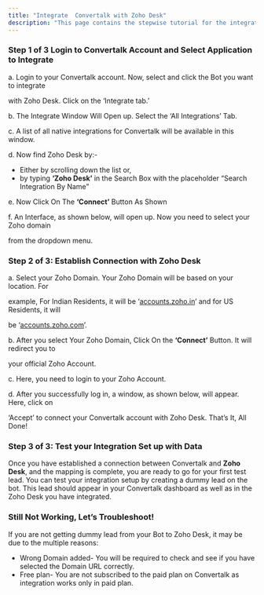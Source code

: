 ```yaml
---
title: "Integrate  Convertalk with Zoho Desk"
description: "This page contains the stepwise tutorial for the integration with  Convertalk"
---
```


### **Step 1 of 3 Login to  Convertalk Account and Select Application to Integrate**

a. Login to your  Convertalk account. Now, select and click the Bot you want to integrate

with Zoho Desk. Click on the ‘Integrate tab.’

b. The Integrate Window Will Open up. Select the ‘All Integrations’ Tab.

c. A list of all native integrations for  Convertalk will be available in this window.

d. Now find Zoho Desk by:-

- Either by scrolling down the list or,
- by typing **‘Zoho Desk’** in the Search Box with the placeholder “Search Integration By Name”

e. Now Click On The **‘Connect’** Button As Shown

f. An Interface, as shown below, will open up. Now you need to select your Zoho domain

from the dropdown menu.

### **Step 2 of 3: Establish Connection with Zoho Desk**

a. Select your Zoho Domain. Your Zoho Domain will be based on your location. For

example, For Indian Residents, it will be ‘[accounts.zoho.in](http://accounts.zoho.in)’ and for US Residents, it will

be ‘[accounts.zoho.com](http://accounts.zoho.com)’.

b. After you select Your Zoho Domain, Click On the **‘Connect’** Button. It will redirect you to

your official Zoho Account.

c. Here, you need to login to your Zoho Account.

d. After you successfully log in, a window, as shown below, will appear. Here, click on

‘Accept’ to connect your  Convertalk account with Zoho Desk. That’s It, All Done\!

### **Step 3 of 3: Test your Integration Set up with Data**

Once you have established a connection between Convertalk and **Zoho Desk**, and the mapping is complete, you are ready to go for your first test lead. You can test your integration setup by creating a dummy lead on the bot. This lead should appear in your  Convertalk dashboard as well as in the Zoho Desk you have integrated.

### **Still Not Working, Let’s Troubleshoot\!**

If you are not getting dummy lead from your Bot to Zoho Desk, it may be due to the multiple reasons:

- Wrong Domain added- You will be required to check and see if you have selected the Domain URL correctly.
- Free plan- You are not subscribed to the paid plan on  Convertalk as integration works only in paid plan.